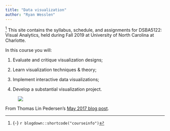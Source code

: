 ```yaml
---
title: "Data visualization"
author: "Ryan Wesslen"
---
```


^[{-} `r blogdown::shortcode("courseinfo")`] <span class="newthought">This site contains</span> the syllabus, schedule, and assignments for DSBA5122: Visual Analytics, held during Fall 2019 at University of North Carolina at Charlotte.

In this course you will:

1. Evaluate and critique visualization designs;

2. Learn visualization techniques & theory; 

3. Implement interactive data visualizations; 

4. Develop a substantial visualization project.

<figure>
[![](/images/pederson.gif)](/images/pederson.gif)
</figure>

From Thomas Lin Pedersen's [May 2017 blog post](https://www.data-imaginist.com/2017/animating-the-logo/).
